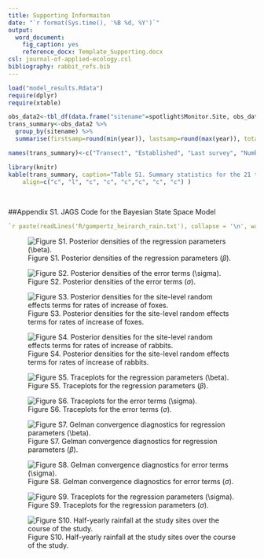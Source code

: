 ```yaml
---
title: Supporting Informaiton
date: "`r format(Sys.time(), '%B %d, %Y')`"
output: 
  word_document: 
    fig_caption: yes
    reference_docx: Template_Supporting.docx
csl: journal-of-applied-ecology.csl
bibliography: rabbit_refs.bib
---
```


```r
load("model_results.Rdata")
require(dplyr)
require(xtable)

obs_data2<-tbl_df(data.frame("sitename"=spotlight$Monitor.Site, obs_data))
trans_summary<-obs_data2 %>%
  group_by(sitename) %>%
  summarise(firstsamp=round(min(year)), lastsamp=round(max(year)), total_surv=length(foxes.counted), years_samped=n_distinct(year), maxlength=max(trans.length)/1000, meanlength=round(mean(trans.length)/1000, 2))

names(trans_summary)<-c("Transect", "Established", "Last survey", "Number of Surveys", "Years with survey", "Full length (km)", "Mean length (km)")

library(knitr)
kable(trans_summary, caption="Table S1. Summary statistics for the 21 transects surveyed for abundance of foxes and rabbits.",
	align=c("c", "l", "c", "c", "c","c", "c", "c") )
```
<br>

##Appendix S1. JAGS Code for the Bayesian State Space Model
```r
`r paste(readLines('R/gompertz_heirarch_rain.txt'), collapse = '\n', warn=FALSE)`
```

![Figure S1. Posterior densities of the regression parameters $(\beta)$.](Figures/beta_posterior_density.png) 

![Figure S2. Posterior densities of the error terms $(\sigma)$.](Figures/sigma_posterior_density.png) 

![Figure S3. Posterior densities for the site-level random effects terms for rates of increase of foxes.](Figures/raneff_violin_foxes.png)

![Figure S4. Posterior densities for the site-level random effects terms for rates of increase of rabbits.](Figures/raneff_violin_rabbits.png)

![Figure S5. Traceplots for the regression parameters $(\beta)$.](Figures/beta_traceplots.png)

![Figure S6. Traceplots for the error terms $(\sigma)$.](Figures/sigma_traceplots.png)

![Figure S7. Gelman convergence diagnostics for regression parameters $(\beta)$.](Figures/beta_gelman_diag.png)

![Figure S8. Gelman convergence diagnostics for error terms $(\sigma)$.](Figures/sigma_gelman_diag.png)

![Figure S9. Traceplots for the regression parameters $(\sigma)$.](Figures/sigma_gelman_diag.png)

![Figure S10. Half-yearly rainfall at the study sites over the course of the study.](Figures/rain_graph.png)
